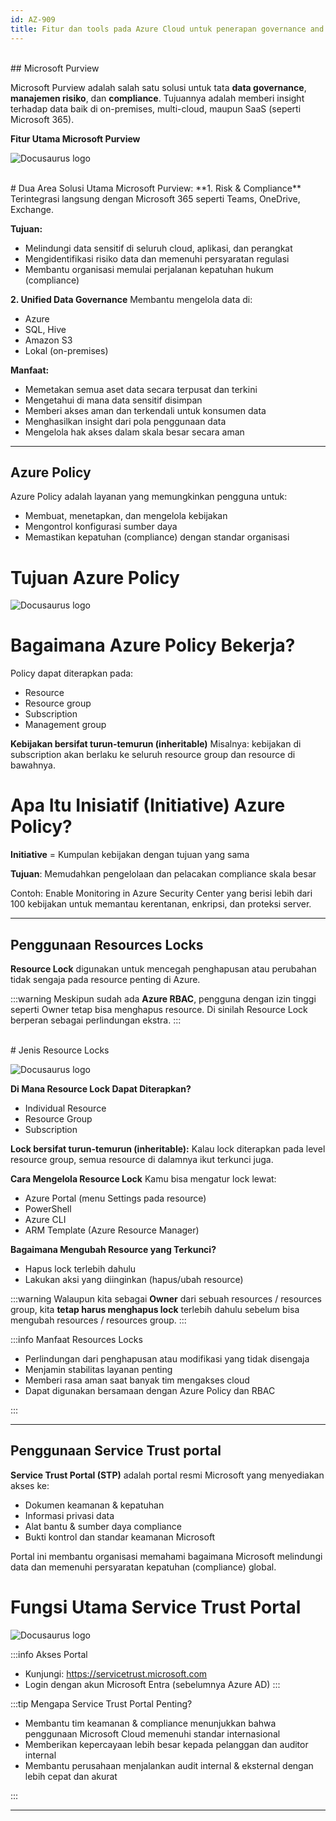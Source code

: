 ```yaml
---
id: AZ-909
title: Fitur dan tools pada Azure Cloud untuk penerapan governance and compliance
---
```


<br/>
## Microsoft Purview

Microsoft Purview adalah salah satu solusi untuk tata **data governance**, **manajemen risiko**, dan **compliance**.
Tujuannya adalah memberi insight terhadap data baik di on-premises, multi-cloud, maupun SaaS (seperti Microsoft 365).


**Fitur Utama Microsoft Purview**

![Docusaurus logo](/img/az900/16.png)

<br/>
# Dua Area Solusi Utama Microsoft Purview:
**1. Risk & Compliance**
Terintegrasi langsung dengan Microsoft 365 seperti Teams, OneDrive, Exchange.

**Tujuan:**
- Melindungi data sensitif di seluruh cloud, aplikasi, dan perangkat
- Mengidentifikasi risiko data dan memenuhi persyaratan regulasi
- Membantu organisasi memulai perjalanan kepatuhan hukum (compliance)

**2. Unified Data Governance**
Membantu mengelola data di:
- Azure
- SQL, Hive
- Amazon S3
- Lokal (on-premises)

**Manfaat:**
- Memetakan semua aset data secara terpusat dan terkini
- Mengetahui di mana data sensitif disimpan
- Memberi akses aman dan terkendali untuk konsumen data
- Menghasilkan insight dari pola penggunaan data
- Mengelola hak akses dalam skala besar secara aman
---------------------------------------------------------------------------------------------------------------------------------------------------

## Azure Policy

Azure Policy adalah layanan yang memungkinkan pengguna untuk:
- Membuat, menetapkan, dan mengelola kebijakan
- Mengontrol konfigurasi sumber daya
- Memastikan kepatuhan (compliance) dengan standar organisasi

# Tujuan Azure Policy

![Docusaurus logo](/img/az900/17.png)


# Bagaimana Azure Policy Bekerja?
Policy dapat diterapkan pada:
- Resource
- Resource group
- Subscription
- Management group

**Kebijakan bersifat turun-temurun (inheritable)**
Misalnya: kebijakan di subscription akan berlaku ke seluruh resource group dan resource di bawahnya.

# Apa Itu Inisiatif (Initiative) Azure Policy?
**Initiative** = Kumpulan kebijakan dengan tujuan yang sama

**Tujuan**: Memudahkan pengelolaan dan pelacakan compliance skala besar

Contoh: Enable Monitoring in Azure Security Center yang berisi lebih dari 100 kebijakan untuk memantau kerentanan, enkripsi, dan proteksi server.

---------------------------------------------------------------------------------------------------------------------------------------------------

## Penggunaan Resources Locks

**Resource Lock** digunakan untuk mencegah penghapusan atau perubahan tidak sengaja pada resource penting di Azure.

:::warning
Meskipun sudah ada **Azure RBAC**, pengguna dengan izin tinggi seperti Owner tetap bisa menghapus resource. Di sinilah Resource Lock berperan sebagai perlindungan ekstra.
:::

<br/>
# Jenis Resource Locks

![Docusaurus logo](/img/az900/18.png)

**Di Mana Resource Lock Dapat Diterapkan?**
- Individual Resource
- Resource Group
- Subscription

**Lock bersifat turun-temurun (inheritable):**
Kalau lock diterapkan pada level resource group, semua resource di dalamnya ikut terkunci juga.


**Cara Mengelola Resource Lock**
Kamu bisa mengatur lock lewat:
- Azure Portal (menu Settings pada resource)
- PowerShell
- Azure CLI
- ARM Template (Azure Resource Manager)


**Bagaimana Mengubah Resource yang Terkunci?**
- Hapus lock terlebih dahulu
- Lakukan aksi yang diinginkan (hapus/ubah resource)

:::warning
Walaupun kita sebagai **Owner** dari sebuah resources / resources group, kita **tetap harus menghapus lock** terlebih dahulu sebelum bisa mengubah resources / resources group.
:::

:::info Manfaat Resources Locks

- Perlindungan dari penghapusan atau modifikasi yang tidak disengaja
- Menjamin stabilitas layanan penting
- Memberi rasa aman saat banyak tim mengakses cloud
- Dapat digunakan bersamaan dengan Azure Policy dan RBAC

:::

---------------------------------------------------------------------------------------------------------------------------------------------------

## Penggunaan Service Trust portal

**Service Trust Portal (STP)** adalah portal resmi Microsoft yang menyediakan akses ke:
- Dokumen keamanan & kepatuhan
- Informasi privasi data
- Alat bantu & sumber daya compliance
- Bukti kontrol dan standar keamanan Microsoft

Portal ini membantu organisasi memahami bagaimana Microsoft melindungi data dan memenuhi persyaratan kepatuhan (compliance) global.


# Fungsi Utama Service Trust Portal

![Docusaurus logo](/img/az900/19.png)

:::info Akses Portal
- Kunjungi: https://servicetrust.microsoft.com
- Login dengan akun Microsoft Entra (sebelumnya Azure AD)
:::

:::tip Mengapa Service Trust Portal Penting?
- Membantu tim keamanan & compliance menunjukkan bahwa penggunaan Microsoft Cloud memenuhi standar internasional
- Memberikan kepercayaan lebih besar kepada pelanggan dan auditor internal
- Membantu perusahaan menjalankan audit internal & eksternal dengan lebih cepat dan akurat

:::

---------------------------------------------------------------------------------------------------------------------------------------------------